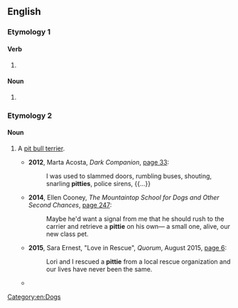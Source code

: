 ==English==

===Etymology 1===

====Verb====
{{head|en|verb}}

# {{obsolete spelling of|en|pity}}

====Noun====
{{en-noun|~}}

# {{obsolete spelling of|en|pity}}

===Etymology 2===
{{suffix|en|pit|ie|gloss1=pit bull terrier}}

====Noun====
{{en-noun|~}}

# {{lb|en|informal|affectionate}} A [[pit bull terrier]].
#* '''2012''', Marta Acosta, ''Dark Companion'', [https://books.google.com/books?id=mYkh2DdsCgIC&pg=PA33&dq=%22snarling+pitties%22 page 33]:
#*: I was used to slammed doors, rumbling buses, shouting, snarling '''pitties''', police sirens, {{...}}
#* '''2014''', Ellen Cooney, ''The Mountaintop School for Dogs and Other Second Chances'', [https://books.google.com/books?id=dfBJAQAAQBAJ&pg=PA247&dq=%22a+pittie+on+his+own%22 page 247]:
#*: Maybe he'd want a signal from me that he should rush to the carrier and retrieve a '''pittie''' on his own— a small one, alive, our new class pet.
#* '''2015''', Sara Ernest, "Love in Rescue", ''Quorum'', August 2015, [https://issuu.com/quorumcolumbus/docs/quorum_columbus_august_2015.final page 6]:
#*: Lori and I rescued a '''pittie''' from a local rescue organization and our lives have never been the same.
#* {{seemoreCites|en}}

[[Category:en:Dogs]]